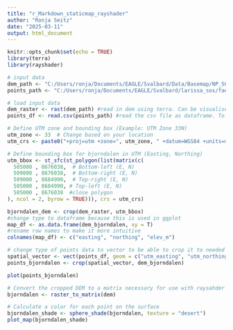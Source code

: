 ```yaml
---
title: "r_Markdown_staticmap_rayshader"
author: "Ronja Seitz"
date: "2025-03-11"
output: html_document
---
```


```r
knitr::opts_chunk$set(echo = TRUE)
library(terra)
library(rayshader)
```

```r
# input data
dem_path <- "C:/Users/ronja/Documents/EAGLE/Svalbard/Data/Basemap/NP_S0_DTM20/S0_DTM20.tif" #path to dem
points_path <- "C:/Users/ronja/Documents/EAGLE/Svalbard/larissa_sos/faeces_sampling_2023_2024_all_data_continuously_updated.csv" #path to point data as csv

# load input data
dem_raster <- rast(dem_path) #read in dem using terra. Can be visualised with plot()
points_df <- read.csv(points_path) #read the csv file as dataframe. To show data: print()
``` 

```r
# Define UTM zone and bounding box (Example: UTM Zone 33N)
utm_zone <- 33  # Change based on your location
utm_crs <- paste0("+proj=utm +zone=", utm_zone, " +datum=WGS84 +units=m +no_defs")

# Define bounding box for bjorndalen in UTM (Easting, Northing) 
utm_bbox <- st_sfc(st_polygon(list(matrix(c(
  505000 , 8676038,  # Bottom-left (E, N)
  509000 , 8676038,  # Bottom-right (E, N)
  509000 , 8684990,  # Top-right (E, N)
  505000 , 8684990, # Top-left (E, N)
  505000 , 8676038  #close polygon
), ncol = 2, byrow = TRUE))), crs = utm_crs)
```

```r
bjorndalen_dem <- crop(dem_raster, utm_bbox)
#change type to dataframe because this is used in ggplot
map_df <- as.data.frame(dem_bjorndalen, xy = T)
#rename row names to make it more intuitive
colnames(map_df) <- c("easting", "northing", "elev_m")

# change type of points data to vector to be able to crop it to needed extent
spatial_vector <- vect(points_df, geom = c("utm_easting", "utm_northing"), crs = "EPSG:25833")
points_bjorndalen <- crop(spatial_vector, dem_bjorndalen)

plot(points_bjorndalen)

```

```r
# Convert the cropped DEM to a matrix necessary for use with raysahder
bjorndalen <- raster_to_matrix(dem)

# Calculate a color for each point on the surface
bjorndalen_shade <- sphere_shade(bjorndalen, texture = "desert")
plot_map(bjorndalen_shade)


```